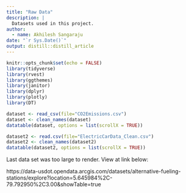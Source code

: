 ```yaml
---
title: "Raw Data"
description: |
  Datasets used in this project.
author:
  - name: Akhilesh Sangaraju
date: "`r Sys.Date()`"
output: distill::distill_article
---
```


```r
knitr::opts_chunk$set(echo = FALSE)
library(tidyverse)
library(rvest)
library(ggthemes)
library(janitor)
library(dplyr)
library(plotly)
library(DT)
```

```r
dataset <- read_csv(file="CO2Emissions.csv")
dataset <- clean_names(dataset)
datatable(dataset, options = list(scrollX = TRUE))
```

```r
dataset2 <- read.csv(file="ElectricCarData_Clean.csv")
dataset2 <- clean_names(dataset2)
datatable(dataset2, options = list(scrollX = TRUE))
```

Last data set was too large to render. View at link below:

https://data-usdot.opendata.arcgis.com/datasets/alternative-fueling-stations/explore?location=5.645984%2C-79.792950%2C3.00&showTable=true





